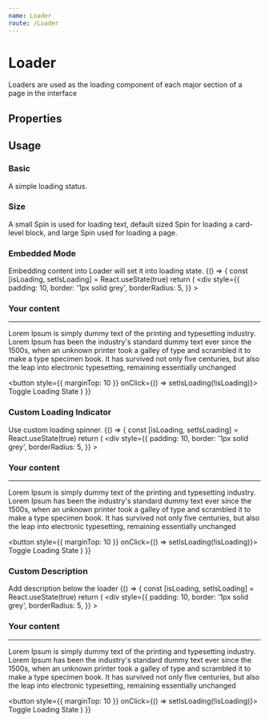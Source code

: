 ```yaml
---
name: Loader
route: /Loader
---
```



# Loader
Loaders are used as the loading component of each major section of a page in the interface

## Properties
<Props of={Loader} />

## Usage

### Basic
A simple loading status.
<Playground>
  <DocsWrapper>
    <Loader/>
  </DocsWrapper>
</Playground>

### Size
A small Spin is used for loading text, default sized Spin for loading a card-level block, and large Spin used for loading a page.
<Playground>
  <DocsWrapper>
    <Loader size="small"/>
    <Loader/>
    <Loader size="large"/>
  </DocsWrapper>
</Playground>

### Embedded Mode
Embedding content into Loader will set it into loading state.
<Playground>
    {() => {
      const [isLoading, setIsLoading] = React.useState(true)
      return (
        <DocsWrapper>
            <Loader isLoading={isLoading}>
              <div
                style={{
                  padding: 10,
                  border: '1px solid grey',
                  borderRadius: 5,
                }}
              >
                <h3>Your content</h3>
                <hr />
                <p>
                  Lorem Ipsum is simply dummy text of the printing and typesetting industry. Lorem Ipsum has been the industry's standard dummy text ever since the 1500s, when an unknown printer took a galley of type and scrambled it to make a type specimen book. It has survived not only five centuries, but also the leap into electronic typesetting, remaining essentially unchanged
                </p>
              </div>
            </Loader>
            <button style={{ marginTop: 10 }} onClick={() => setIsLoading(!isLoading)}>
              Toggle Loading State
            </button>
        </DocsWrapper>
      )
    }}
</Playground>

### Custom Loading Indicator
Use custom loading spinner.
<Playground>
    {() => {
      const [isLoading, setIsLoading] = React.useState(true)
      return (
        <DocsWrapper>
            <Loader isLoading={isLoading} indicator="Custom Loading Spinner...">
              <div
                style={{
                  padding: 10,
                  border: '1px solid grey',
                  borderRadius: 5,
                }}
              >
                <h3>Your content</h3>
                <hr />
                <p>
                  Lorem Ipsum is simply dummy text of the printing and typesetting industry. Lorem Ipsum has been the industry's standard dummy text ever since the 1500s, when an unknown printer took a galley of type and scrambled it to make a type specimen book. It has survived not only five centuries, but also the leap into electronic typesetting, remaining essentially unchanged
                </p>
              </div>
            </Loader>
            <button style={{ marginTop: 10 }} onClick={() => setIsLoading(!isLoading)}>
              Toggle Loading State
            </button>
        </DocsWrapper>
      )
    }}
</Playground>

### Custom Description
Add description below the loader
<Playground>
    {() => {
      const [isLoading, setIsLoading] = React.useState(true)
      return (
        <DocsWrapper>
            <Loader isLoading={isLoading} description="Fetching data...">
              <div
                style={{
                  padding: 10,
                  border: '1px solid grey',
                  borderRadius: 5,
                }}
              >
                <h3>Your content</h3>
                <hr />
                <p>
                  Lorem Ipsum is simply dummy text of the printing and typesetting industry. Lorem Ipsum has been the industry's standard dummy text ever since the 1500s, when an unknown printer took a galley of type and scrambled it to make a type specimen book. It has survived not only five centuries, but also the leap into electronic typesetting, remaining essentially unchanged
                </p>
              </div>
            </Loader>
            <button style={{ marginTop: 10 }} onClick={() => setIsLoading(!isLoading)}>
              Toggle Loading State
            </button>
        </DocsWrapper>
      )
    }}
</Playground>
